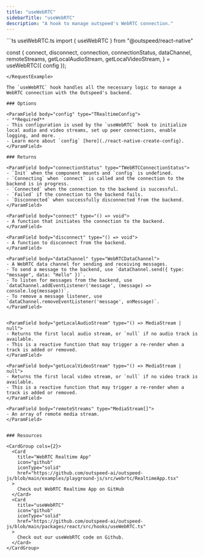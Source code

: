```yaml
---
title: "useWebRTC"
sidebarTitle: "useWebRTC"
description: "A hook to manage outspeed's WebRTC connection."
---
```


<RequestExample>
```ts useWebRTC.ts
import { useWebRTC } from "@outspeed/react-native"

const {
  connect,
  disconnect,
  connection,
  connectionStatus,
  dataChannel,
  remoteStreams,
  getLocalAudioStream,
  getLocalVideoStream,
} = useWebRTC({
  config
});

```
</RequestExample>

The `useWebRTC` hook handles all the necessary logic to manage a WebRTC connection with the Outspeed's backend.

### Options

<ParamField body="config" type="TRealtimeConfig">
- **Required**
- This configuration is used by the `useWebRTC` hook to initialize local audio and video streams, set up peer connections, enable logging, and more.
- Learn more about `config` [here](./react-native-create-config).
</ParamField>

### Returns

<ParamField body="connectionStatus" type="TWebRTCConnectionStatus">
- `Init` when the component mounts and `config` is undefined.
- `Connecting` when `connect` is called and the connection to the backend is in progress.
- `Connected` when the connection to the backend is successful.
- `Failed` if the connection to the backend fails.
- `Disconnected` when successfully disconnected from the backend.
</ParamField>

<ParamField body="connect" type="() => void">
- A function that initiates the connection to the backend.
</ParamField>

<ParamField body="disconnect" type="() => void">
- A function to disconnect from the backend.
</ParamField>

<ParamField body="dataChannel" type="WebRTCDataChannel">
- A WebRTC data channel for sending and receiving messages.
- To send a message to the backend, use `dataChannel.send({ type: "message", data: "Hello" })`.
- To listen for messages from the backend, use `dataChannel.addEventListener('message', (message) => console.log(message))`.
- To remove a message listener, use `dataChannel.removeEventListener('message', onMessage)`.
</ParamField>


<ParamField body="getLocalAudioStream" type="() => MediaStream | null">
- Returns the first local audio stream, or `null` if no audio track is available.
- This is a reactive function that may trigger a re-render when a track is added or removed.
</ParamField>

<ParamField body="getLocalVideoStream" type="() => MediaStream | null">
- Returns the first local video stream, or `null` if no video track is available.
- This is a reactive function that may trigger a re-render when a track is added or removed.
</ParamField>

<ParamField body="remoteStreams" type="MediaStream[]">
- An array of remote media stream.
</ParamField>


### Resources

<CardGroup cols={2}>
  <Card
    title="WebRTC Realtime App"
    icon="github"
    iconType="solid"
    href="https://github.com/outspeed-ai/outspeed-js/blob/main/examples/playground-js/src/webrtc/RealtimeApp.tsx"
  >
    Check out WebRTC Realtime App on GitHub
  </Card>
  <Card
    title="useWebRTC"
    icon="github"
    iconType="solid"
    href="https://github.com/outspeed-ai/outspeed-js/blob/main/packages/react/src/hooks/useWebRTC.ts"
  >
    Check out our useWebRTC code on Github.
  </Card>
</CardGroup>